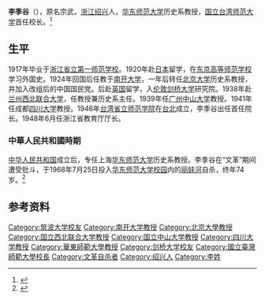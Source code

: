 {{Infobox_officeholder
| name = 李季谷
| image name =
| width = 
| now =  
| period =
| party ={{Kmt|19px}}
| Sex = 男 
| Native place = [[浙江|浙江]][[绍兴|绍兴]]
| date of birth = 1895年 
| date of death = 1968年[[自殺|×]]
| place of birth = {{QING}}
| place of death = {{PRC}}[[上海市|上海市]][[華東師範大學|華東師範大學]][[麗娃河|麗娃河]]
| nationality = {{PRC}}
| educate = 
* [[浙江省立第一师范学校|浙江省立第一师范学校]]
* [[东京高等师范学校|东京高等师范学校]] 
* [[剑桥大学|剑桥大学]]
| past = 
* [[南开大学|南开大学]]历史系讲师
* [[北京大学|北京大学]]历史系教授
* [[西北联合大学|西北联合大学]]教授兼历史系主任 
* [[中山大学|中山大学]]教授
* [[四川大学|四川大学]]教授
* [[台湾省立师范学院|台湾省立师范学院]]院长
* [[华东师范大学|华东师范大学]]历史系教授
}}

'''李季谷'''（{{bd|1895年||1968年}}），原名宗武，[[浙江|浙江]][[绍兴|绍兴]]人，[[华东师范大学|华东师范大学]]历史系教授，[[国立台湾师范大学|国立台湾师范大学]]首任校长。<ref>{{Cite web |url=http://archives.lib.ntnu.edu.tw/c1/c1_2.jsp |title=台湾师范大学校史馆 历任校长 |access-date=2014-07-16 |archive-date=2020-02-24 |archive-url=https://web.archive.org/web/20200224180837/http://archives.lib.ntnu.edu.tw/c1/c1_2.jsp |dead-url=no }}</ref>

==生平==
1917年毕业于[[浙江省立第一师范学校|浙江省立第一师范学校]]。1920年赴[[日本|日本]]留学，在[[东京高等师范学校|东京高等师范学校]]学习外国史。1924年回国后任教于[[南开大学|南开大学]]，一年后转任[[北京大学|北京大学]]历史系教授，并加入改组后的中国国民党。后赴[[英国|英国]]留学，入[[伦敦|伦敦]][[剑桥大学|剑桥大学]]研究院。1938年赴[[兰州|兰州]][[西北联合大学|西北联合大学]]，任教授兼历史系主任。1939年任[[广州|广州]][[中山大学|中山大学]]教授。1941年任成都[[四川大学|四川大学]]教授。1946年[[台湾省立师范学院|台湾省立师范学院]]在[[台北|台北]]成立，李季谷出任首任院长。1948年6月任浙江省教育厅厅长。

=== 中華人民共和國時期 ===
[[中华人民共和国|中华人民共和国]]成立后，专任上海[[华东师范大学|华东师范大学]]历史系教授。李季谷在“文革”期间遭受批斗，于1968年7月25日投入[[华东师范大学中山北路校区|华东师范大学校园]]内的[[丽娃河|丽娃河]]自杀，终年74岁。<ref>{{Cite web |url=http://epaper.zgkqw.com/html/2012-04/04/content_5852.htm |title=历史学家李季谷 |access-date=2014-07-16 |archive-date=2019-06-07 |archive-url=https://web.archive.org/web/20190607192310/http://epaper.zgkqw.com/html/2012-04/04/content_5852.htm |dead-url=no }}</ref>

==参考资料==
{{reflist}}

{{Authority control}}
{{DEFAULTSORT:L}}
[[Category:筑波大学校友|Category:筑波大学校友]]
[[Category:南开大学教授|Category:南开大学教授]]
[[Category:北京大學教授|Category:北京大學教授]]
[[Category:国立西北联合大学教授|Category:国立西北联合大学教授]]
[[Category:国立中山大学教授|Category:国立中山大学教授]]
[[Category:四川大学教授|Category:四川大学教授]]
[[Category:華東師範大學教授|Category:華東師範大學教授]]
[[Category:剑桥大学校友|Category:剑桥大学校友]]
[[Category:國立臺灣師範大學校長|Category:國立臺灣師範大學校長]]
[[Category:文革自杀者|Category:文革自杀者]]
[[Category:绍兴人|Category:绍兴人]]
[[Category:李姓|Category:李姓]]